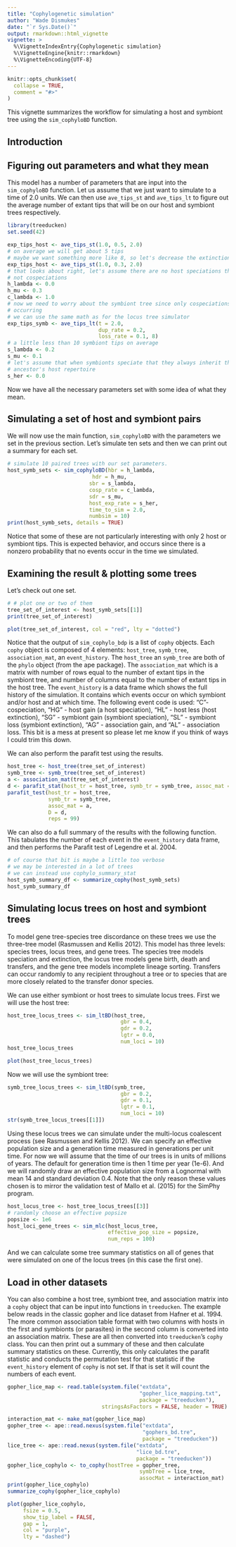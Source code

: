```yaml
---
title: "Cophylogenetic simulation"
author: "Wade Dismukes"
date: "`r Sys.Date()`"
output: rmarkdown::html_vignette
vignette: >
  %\VignetteIndexEntry{Cophylogenetic simulation}
  %\VignetteEngine{knitr::rmarkdown}
  %\VignetteEncoding{UTF-8}
---
```


```r
knitr::opts_chunk$set(
  collapse = TRUE,
  comment = "#>"
)
```

This vignette summarizes the workflow for simulating a host and symbiont tree using the `sim_cophyloBD` function. 

## Introduction


## Figuring out parameters and what they mean

This model has a number of parameters that are input into the `sim_cophyloBD` function. Let us assume that we just want to simulate to a time of 2.0 units. We can then use `ave_tips_st` and `ave_tips_lt` to figure out the average number of extant tips that will be on our host and symbiont trees respectively.

```r

library(treeducken)
set.seed(42)

exp_tips_host <- ave_tips_st(1.0, 0.5, 2.0)
# on average we will get about 5 tips
# maybe we want something more like 8, so let's decrease the extinction rate
exp_tips_host <- ave_tips_st(1.0, 0.3, 2.0)
# that looks about right, let's assume there are no host speciations that are
# not cospeciations
h_lambda <- 0.0
h_mu <- 0.3
c_lambda <- 1.0
# now we need to worry about the symbiont tree since only cospeciations are
# occurring
# we can use the same math as for the locus tree simulator
exp_tips_symb <- ave_tips_lt(t = 2.0,
                             dup_rate = 0.2,
                             loss_rate = 0.1, 8)
# a little less than 10 symbiont tips on average
s_lambda <- 0.2
s_mu <- 0.1
# let's assume that when symbionts speciate that they always inherit their
# ancestor's host repertoire
s_her <- 0.0
```
Now we have all the necessary parameters set with some idea of what they mean. 

## Simulating a set of host and symbiont pairs

We will now use the main function, `sim_cophyloBD` with the parameters we set in the previous section.
Let's simulate ten sets and then we can print out a summary for each set.
```r
# simulate 10 paired trees with our set parameters.
host_symb_sets <- sim_cophyloBD(hbr = h_lambda,
                           hdr = h_mu,
                          sbr = s_lambda,
                          cosp_rate = c_lambda,
                          sdr = s_mu,
                          host_exp_rate = s_her,
                          time_to_sim = 2.0,
                          numbsim = 10)
print(host_symb_sets, details = TRUE)
```
Notice that some of these are not particularly interesting with only 2 host or symbiont tips. 
This is expected behavior, and occurs since there is a nonzero probability that no events occur in the time we simulated.

## Examining the result & plotting some trees
Let's check out one set.

```r
# # plot one or two of them
tree_set_of_interest <- host_symb_sets[[1]]
print(tree_set_of_interest)
```

```r
plot(tree_set_of_interest, col = "red", lty = "dotted")
```
Notice that the output of `sim_cophylo_bdp` is a list of `cophy` objects.
Each `cophy` object is composed of 4 elements: `host_tree`, `symb_tree`, `association_mat`, an `event_history`.
The `host_tree` an `symb_tree` are both of the `phylo` object (from the ape package).
The `association_mat` which is a matrix with number of rows equal to the number of extant tips in the symbiont tree, and number of columns equal to the number of extant tips in the host tree.
The `event_history` is a data frame which shows the full history of the simulation. 
It contains which events occur on which symbiont and/or host and at which time.
The following event code is used: "C"- cospeciation, "HG" - host gain (a host speciation), "HL" - host less (host extinction), "SG" - symbiont gain (symbiont speciation), "SL" - symbiont loss (symbiont extinction), "AG" - association gain, and "AL" - association loss. 
This bit is a mess at present so please let me know if you think of ways I could trim this down.

We can also perform the parafit test using the results. 

```r
host_tree <- host_tree(tree_set_of_interest)
symb_tree <- symb_tree(tree_set_of_interest)
a <- association_mat(tree_set_of_interest)
d <- parafit_stat(host_tr = host_tree, symb_tr = symb_tree, assoc_mat = a)
parafit_test(host_tr = host_tree,
             symb_tr = symb_tree,
             assoc_mat = a,
             D = d,
             reps = 99)
```

We can also do a full summary of the results with the following function.
This tabulates the number of each event in the `event_history` data frame, and then performs the Parafit test of Legendre et al. 2004.

```r
# of course that bit is maybe a little too verbose
# we may be interested in a lot of trees
# we can instead use cophylo_summary_stat
host_symb_summary_df <- summarize_cophy(host_symb_sets)
host_symb_summary_df
```

## Simulating locus trees on host and symbiont trees

To model gene tree-species tree discordance on these trees we use the three-tree model (Rasmussen and Kellis 2012).
This model has three levels: species trees, locus trees, and gene trees.
The species tree models speciation and extinction, the locus tree models gene birth, death and transfers, and the gene tree models incomplete lineage sorting.
Transfers can occur randomly to any recipient throughout a tree or to species that are more closely related to the transfer donor species.


We can use either symbiont or host trees to simulate locus trees. First we will use the host tree:




```r
host_tree_locus_trees <- sim_ltBD(host_tree,
                                    gbr = 0.4,
                                    gdr = 0.2,
                                    lgtr = 0.0,
                                    num_loci = 10)
host_tree_locus_trees
```



```r
plot(host_tree_locus_trees)
```

Now we will use the symbiont tree:

```r
symb_tree_locus_trees <- sim_ltBD(symb_tree,
                                    gbr = 0.2,
                                    gdr = 0.1,
                                    lgtr = 0.1,
                                    num_loci = 10)
str(symb_tree_locus_trees[[1]])
```

Using these locus trees we can simulate under the multi-locus coalescent process (see Rasmussen and Kellis 2012). We can specify
an effective population size and a generation time measured in generations per unit time. For now we will assume that the time of 
our trees is in units of millions of years. The default for generation time is then 1 time per year (1e-6). And we will randomly
draw an effective population size from a Lognormal with mean 14 and standard deviation 0.4. Note that the only reason these values
chosen is to mirror the validation test of Mallo et al. (2015) for the SimPhy program.

```r
host_locus_tree <- host_tree_locus_trees[[3]]
# randomly choose an effective popsize 
popsize <- 1e6
host_loci_gene_trees <- sim_mlc(host_locus_tree,
                                effective_pop_size = popsize,
                                num_reps = 100)
```


And we can calculate some tree summary statistics on all of genes that were simulated on one of the locus trees (in this case the first one). 


## Load in other datasets

You can also combine a host tree, symbiont tree, and association matrix into a `cophy` object that can be input into functions in `treeducken`. The example below reads in the classic gopher and lice dataset from Hafner et al. 1994.
The more common association table format with two columns with hosts in the first and symbionts (or parasites) in the second column is converted into an association matrix. 
These are all then converted into `treeducken`'s `cophy` class. 
You can then print out a summary of these and then calculate summary statistics on these. 
Currently, this only calculates the parafit statistic and conducts the permutation test for that statistic if the `event_history` element of `cophy` is not set. 
If that is set it will count the numbers of each event.

```r
gopher_lice_map <- read.table(system.file("extdata",
                                          "gopher_lice_mapping.txt",
                                          package = "treeducken"),
                              stringsAsFactors = FALSE, header = TRUE)

interaction_mat <- make_mat(gopher_lice_map)
gopher_tree <- ape::read.nexus(system.file("extdata",
                                           "gophers_bd.tre",
                                           package = "treeducken"))
lice_tree <- ape::read.nexus(system.file("extdata",
                                         "lice_bd.tre",
                                         package = "treeducken"))
gopher_lice_cophylo <- to_cophy(hostTree = gopher_tree,
                                          symbTree = lice_tree,
                                          assocMat = interaction_mat)
print(gopher_lice_cophylo)
summarize_cophy(gopher_lice_cophylo)

plot(gopher_lice_cophylo,
     fsize = 0.5,
     show_tip_label = FALSE,
     gap = 1,
     col = "purple",
     lty = "dashed")
```



